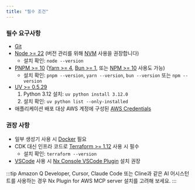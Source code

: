 ```yaml
---
title: "필수 조건"
---
```





### 필수 요구사항

- [Git](https://git-scm.com/book/en/v2/Getting-Started-Installing-Git)
- [Node >= 22](https://nodejs.org/en/download) (버전 관리를 위해 [NVM](https://github.com/nvm-sh/nvm) 사용을 권장합니다)
  - 설치 확인: `node --version`
- [PNPM >= 10](https://pnpm.io/installation#using-npm) ([Yarn >= 4](https://yarnpkg.com/getting-started/install), [Bun >= 1](https://bun.sh/docs/installation), 또는 [NPM >= 10](https://nodejs.org/en/learn/getting-started/an-introduction-to-the-npm-package-manager) 사용도 가능)
  - 설치 확인: `pnpm --version`, `yarn --version`, `bun --version` 또는 `npm --version`
- [UV >= 0.5.29](https://docs.astral.sh/uv/getting-started/installation/)
  1. Python 3.12 설치: `uv python install 3.12.0`
  2. 설치 확인: `uv python list --only-installed`
- 애플리케이션 배포 대상 AWS 계정에 구성된 [AWS Credentials](https://docs.aws.amazon.com/sdkref/latest/guide/access.html)

### 권장 사항

- 일부 생성기 사용 시 [Docker](https://www.docker.com/) 필요
- CDK 대신 인프라 코드로 [Terraform >= 1.12](https://developer.hashicorp.com/terraform/install) 사용 시 필수
  - 설치 확인: `terraform --version`
- [VSCode](https://code.visualstudio.com/) 사용 시 [Nx Console VSCode Plugin](https://marketplace.visualstudio.com/items?itemName=nrwl.angular-console) 설치 권장

:::tip
Amazon Q Developer, Cursor, Claude Code 또는 Cline과 같은 AI 어시스턴트를 사용하는 경우 <Link path="/get_started/building-with-ai">Nx Plugin for AWS MCP server 설치를 고려해 보세요.</Link>
:::